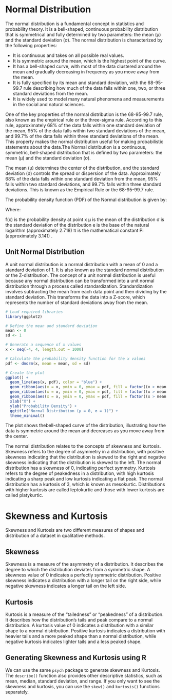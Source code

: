 # Normal Distribution

The normal distribution is a fundamental concept in statistics and probability theory. It is a bell-shaped, continuous probability distribution that is symmetrical and fully determined by two parameters: the mean (μ) and the standard deviation (σ). The normal distribution is characterized by the following properties:

- It is continuous and takes on all possible real values.
- It is symmetric around the mean, which is the highest point of the curve.
- It has a bell-shaped curve, with most of the data clustered around the mean and gradually decreasing in frequency as you move away from the mean.
- It is fully specified by its mean and standard deviation, with the 68-95-99.7 rule describing how much of the data falls within one, two, or three standard deviations from the mean.
- It is widely used to model many natural phenomena and measurements in the social and natural sciences.

One of the key properties of the normal distribution is the 68-95-99.7 rule, also known as the empirical rule or the three-sigma rule. According to this rule, approximately 68% of the data falls within one standard deviation of the mean, 95% of the data falls within two standard deviations of the mean, and 99.7% of the data falls within three standard deviations of the mean. This property makes the normal distribution useful for making probabilistic statements about the data.The Normal distribution is a continuous, symmetric, bell-shaped
distribution that is defined by two parameters: the mean (μ) and the
standard deviation (σ).

The mean (μ) determines the center of the distribution, and the standard
deviation (σ) controls the spread or dispersion of the data.
Approximately 68% of the data falls within one standard deviation from
the mean, 95% falls within two standard deviations, and 99.7% falls
within three standard deviations. This is known as the Empirical Rule or
the 68-95-99.7 rule.

The probability density function (PDF) of the Normal distribution is
given by:


Where:

f(x) is the probability density at point x μ is the mean of the
distribution σ is the standard deviation of the distribution e is the
base of the natural logarithm (approximately 2.718) π is the
mathematical constant Pi (approximately 3.141) .

## Unit Normal Distribution

A unit normal distribution is a normal distribution with a mean of 0 and a standard deviation of 1. It is also known as the standard normal distribution or the Z-distribution. The concept of a unit normal distribution is useful because any normal distribution can be transformed into a unit normal distribution through a process called standardization. Standardization involves subtracting the mean from each data point and then dividing by the standard deviation. This transforms the data into a Z-score, which represents the number of standard deviations away from the mean.

```r
# Load required libraries
library(ggplot2)

# Define the mean and standard deviation
mean <- 0
sd <- 1

# Generate a sequence of x values
x <- seq(-4, 4, length.out = 1000)

# Calculate the probability density function for the x values
pdf <- dnorm(x, mean = mean, sd = sd)

# Create the plot
ggplot() +
  geom_line(aes(x, pdf), color = "blue") +
  geom_ribbon(aes(x = x, ymin = 0, ymax = pdf, fill = factor((x > mean - sd) & (x < mean + sd))), alpha = 0.3) +
  geom_ribbon(aes(x = x, ymin = 0, ymax = pdf, fill = factor((x > mean - 2*sd) & (x < mean + 2*sd))), alpha = 0.3) +
  geom_ribbon(aes(x = x, ymin = 0, ymax = pdf, fill = factor((x > mean - 3*sd) & (x < mean + 3*sd))), alpha = 0.3) +
  xlab("X") +
  ylab("Probability Density") +
  ggtitle("Normal Distribution (μ = 0, σ = 1)") +
  theme_minimal()
```

The plot shows thebell-shaped curve of the distribution, illustrating how the data is
symmetric around the mean and decreases as you move away from the center.

The normal distribution relates to the concepts of skewness and kurtosis. Skewness refers to the degree of asymmetry in a distribution, with positive skewness indicating that the distribution is skewed to the right and negative skewness indicating that the distribution is skewed to the left. The normal distribution has a skewness of 0, indicating perfect symmetry. Kurtosis refers to the degree of peakedness in a distribution, with high kurtosis indicating a sharp peak and low kurtosis indicating a flat peak. The normal distribution has a kurtosis of 3, which is known as mesokurtic. Distributions with higher kurtosis are called leptokurtic and those with lower kurtosis are called platykurtic.

# Skewness and Kurtosis

Skewness and Kurtosis are two different measures of shapes and
distribution of a dataset in qualitative methods.

## Skewness

Skewness is a measure of the asymmetry of a distribution. It describes
the degree to which the distribution deviates from a symmetric shape. A
skewness value of 0 indicates a perfectly symmetric distribution.
Positive skewness indicates a distribution with a longer tail on the
right side, while negative skewness indicates a longer tail on the left
side.

## Kurtosis

Kurtosis is a measure of the "tailedness" or "peakedness" of a
distribution. It describes how the distribution's tails and peak compare
to a normal distribution. A kurtosis value of 0 indicates a distribution
with a similar shape to a normal distribution. Positive kurtosis
indicates a distribution with heavier tails and a more peaked shape than
a normal distribution, while negative kurtosis indicates lighter tails
and a less peaked shape.

## Generating Skewness and Kurtosis using R

We can use the same `psych` package to generate skewness and Kurtosis. The `describe()` function also provides other descriptive statistics, such as mean, median, standard deviation, and range. If you only want to see the skewness and kurtosis, you can use the `skew()` and `kurtosis()` functions separately.


